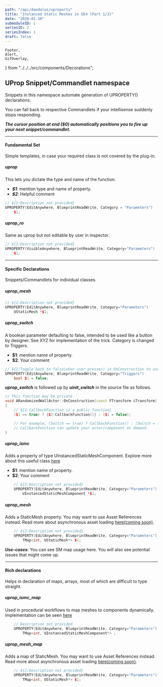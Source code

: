 ```yaml
---
path: "/api/daedalus/uproperty"
title: "Instanced Static Meshes in UE4 (Part 1/3)"
date: "2020-01-10"
submoduleID: 1
seriesID: 2
seriesIndex: 1
draft: false
---
```


	Footer,
	Alert,
	GifOverlay,
} from "../../../src/components/Decorations";

## UProp Snippet/Commandlet namespace

Snippets in this namespace automate generation of UPROPERTY() declarations.

You can fall back to respective Commandlets if your intellisense suddenly stops responding.

<Alert
	head="Invocation Tradeoff"
	body="If you choose to use Commandlets, missing headers are automatically injected. Snippets are more accessible."
/>

**_The cursor position at end (\$0) automatically positions you to fire up your next snippet/commandlet._**

<Alert
	head="Quick reminder about scope warnings"
	body="BlueprintReadWrite may only be assigned to public field variables. This means these snippets should be called in public field."
/>

---

#### Fundamental Set

Simple templates, in case your required class is not covered by the plug-in.

##### uprop

This lets you dictate the type and name of the function.

- **_\$1_**: mention type and name of property.
- **_\$2_**: Helpful comment

```cpp
// ${2:Description not provided}
UPROPERTY(EditAnywhere, BlueprintReadWrite, Category = "Parameters")
	$1;
```

##### uprop_ro

Same as uprop but not editable by user in inspector.

```cpp
// ${2:Description not provided}
UPROPERTY(VisibleAnywhere, BlueprintReadWrite, Category="Parameters")
	$1;
```

---

#### Specific Declarations

Snippets/Commandlets for individual classes.

##### uprop_mesh

```cpp
// ${2:Description not provided}
UPROPERTY(EditAnywhere, BlueprintReadWrite, Category="Parameters")
	UStaticMesh *$1;
```

##### uprop_switch

A boolean parameter defaulting to false, intended to be used like a button by designer.
See XYZ for implementation of the trick. Category is changed to _Triggers_.

- **\$1**: mention name of property.
- **\$2**: Your comment

```cpp
// ${2:Toggle back to false(when user presses) in OnConstruction to use as a trigger}
UPROPERTY(EditAnywhere, BlueprintReadWrite, Category="Triggers")
	bool $1 = false;
```

**_uprop_switch_** is followed up by **_uinit_switch_** in the source file as follows.

```cpp
// This function may be private
void ARandomizedWallActor::OnConstruction(const FTransform &Transform)
{
	// ${2:CallbackFunction is a public function}
	($1 == true) ? {$2:CallbackFunction()} : ($1 = false);

	// For example, (Switch == true) ? CallbackFunction() : (Switch = false);
	// CallbackFunction can update your actor/component on demand.
}
```

##### uprop_ismc

Adds a property of type UInstancedStaticMeshComponent.
Explore more about this useful class [here](/tutorials/ue4/instanced-static-meshes/1)

- **\$1**: mention name of property.
- **\$2**: Your comment

```cpp
	// ${2:Description not provided}
	UPROPERTY(EditAnywhere, BlueprintReadWrite, Category="Parameters")
		UInstancedStaticMeshComponent *$1;
```

##### uprop_mesh

Adds a StaticMesh property. You may want to use Asset References instead. Read more about asynchronous asset loading [here(coming soon)]().

```cpp
    // ${2:Description not provided}
    UPROPERTY(EditAnywhere, BlueprintReadWrite, Category="Parameters")
    	TMap<int, UStaticMesh*> $1;
```

**_Use-cases_**: You can see SM map usage here. You will also see potential issues that might come up.

---

#### Rich declarations

Helps in declaration of maps, arrays, most of which are difficult to type straight.

##### uprop_ismc_map

Used in procedural workflows to map meshes to components dynamically. Implementation can be seen [here]()

```cpp
    // Description not provided
    UPROPERTY(EditAnywhere, BlueprintReadWrite, Category="Parameters")
    	TMap<int, UInstancedStaticMeshComponent*> ;
```

##### uprop_mesh_map

Adds a map of StaticMesh. You may want to use Asset References instead. Read more about asynchronous asset loading [here(coming soon)]().

```cpp
    // ${2:Description not provided}
    UPROPERTY(EditAnywhere, BlueprintReadWrite, Category="Parameters")
    	TMap<int, UStaticMesh*> $1;
```
